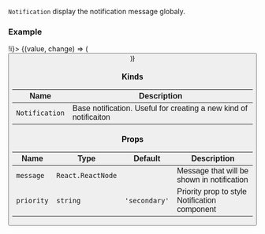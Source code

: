 
`Notification` display the notification message globaly.

### Example

<Playground>
  <State initial={false} change={(i) => !i}>
    {(value, change) => (
      <block.S>
        <Button
          onClick={change}
          text={value ? 'hide notification' : 'show notification'}
          priority="primary"
        />
        <div style={{ display: value ? 'block' : 'none' }}>
          <Notification message="Your transaction has been completed" priority="primary" />
        </div>
      </block.S>
    )}
  </State>
</Playground>

### Kinds

| Name           | Description                                                       |
| -------------- | ----------------------------------------------------------------- |
| `Notification` | Base notification. Useful for creating a new kind of notificaiton |

### Props

| Name       | Type              | Default       | Description                                   |
| ---------- | ----------------- | ------------- | --------------------------------------------- |
| `message`  | `React.ReactNode` |               | Message that will be shown in notification    |
| `priority` | `string`          | `'secondary'` | Priority prop to style Notification component |
